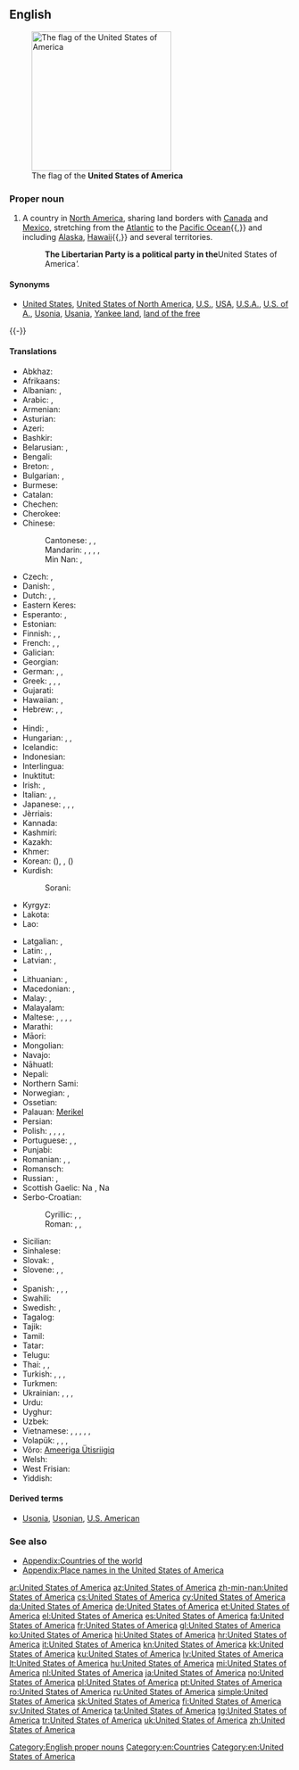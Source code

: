 ==English==
{{wikipedia|United States|United States of America}}
[[Image:Flag of the United States.svg|right|thumb|250px|The flag of the '''United States of America''']]

===Proper noun===
{{en-proper noun|head=the [[united|United]] [[states|States]] [[of]] [[America]]}}

# A country in [[North America]], sharing land borders with [[Canada]] and [[Mexico]], stretching from the [[Atlantic Ocean|Atlantic]] to the [[Pacific Ocean]]{{,}} and including [[Alaska]], [[Hawaii]]{{,}} and several territories.
#: '''The Libertarian Party is a political party in the '''United States of America'''.''

====Synonyms====
* {{sense|country in North America}} [[United States]], [[United States of North America]], [[U.S.]], [[USA]], [[U.S.A.]], [[U.S. of A.]], [[Usonia]], [[Usania]], [[Yankee land]], [[land of the free]]

{{-}}

====Translations====
{{trans-top|Country in North America}}
* Abkhaz: {{t-|ab|Америка Еиду Аштатқәа|tr=Amerika Eidu Aštatķwa|sc=Cyrl}}
* Afrikaans: {{t-|af|Verenigde State van Amerika}}
* Albanian: {{t-|sq|Shtete e Bashkuara të Amerikës}}, {{t+|sq|SHBA}}
* Arabic: {{t+|ar|الولايات المتحدة الأمريكية|f-p|tr=al-wilayāt al-muttáḥidat al-ʾamrikíyya}}, {{t-|ar|الولايات المتحدة|f-p|tr=al-wilayāt al-muttáḥida}}
* Armenian: {{t-|hy|Ամերիկայի Միացյալ Նահանգներ|tr=Amerikayi Miac'yal Nahangner}}
* Asturian: {{t+|ast|Estaos Xuníos d'América|m-p}}
* Azeri: {{t+|az|Amerika Birləşmiş Ştatları}}
* Bashkir: {{tø|ba|Америка Ҡушма Штаттары|tr=Amerika Qušma Štattarı|sc=Cyrl}}
* Belarusian: {{t-|be|Злучаныя Штаты Амерыкі|m-p|tr=Zlúčanyja Štáty Améryki}}, {{t-|be|ЗША|m-p|tr=ze-še-á}}
* Bengali: {{t-|bn|মার্কিন যুক্তরাষ্ট্র|tr=markin juktôrashţrô|sc=Beng}}
* Breton: {{t-|br|Stadoù-Unanet Amerika|f-p}}, {{t-|br|SUA}}
* Bulgarian: {{t-|bg|Съединени Американски Щати|m-p|tr=Sǎedinéni Amerikánski Štáti}}, {{t-|bg|САЩ|m-p|tr=sašt}}
* Burmese: {{t-|my|အမေရိကန်ပြည်ထောင်စုသမတနိုင်ငံ|sc=Mymr|tr=ămeri.kan pyidaungzu. thămăta. naingngan}}
* Catalan: {{t-|ca|Estats Units d'Amèrica|m-p}}
* Chechen: {{tø|ce|Американ Цхьанакхетта Штаташ|tr=Amerikan Cẋanaqetta Štataš}}
* Cherokee: {{t|chr|ᏌᏊᎢᏳᎾᎵᏍᏔᏅᏍᎦᏚᎩ ᎾᎿ ᎠᎺᏰᏟ|sc=Cher}}
* Chinese:
*: Cantonese: {{tø|yue|美利堅合眾國|tr=mei5lei6gin1hap6zung3gwok3|sc=Hani}}, {{tø|yue|美國|tr=mei5gwok3|sc=Hani}}, {{tø|yue|美|tr=mei5|sc=Hani}}
*: Mandarin: {{t|cmn|美利堅合眾國|sc=Hani}}, {{t-|cmn|美利坚合众国|tr=[[Měilìjiān Hézhòngguó]]|sc=Hani}}, {{t-|cmn|美國|sc=Hani}}, {{t-|cmn|美国|tr=[[Měiguó]]|sc=Hani}}, {{t-|cmn|美|tr=[[Měi]]-|sc=Hani}}
*: Min Nan: {{t-|nan|米國|sc=Hans}}, {{t+|nan|米国|tr=[[Bí-kok]]|sc=Hans}}
* Czech: {{t+|cs|Spojené státy americké|m-p}}, {{t-|cs|Spojené státy|m-p}}
* Danish: {{t-|da|Amerikas Forenede Stater}}, {{t-|da|Forenede Stater}}
* Dutch: {{t+|nl|Verenigde Staten van Amerika|f-p}}, {{t+|nl|Verenigde Staten}}, {{t-|nl|VS}}
* Eastern Keres: {{tø|kee|'Amelika-hui-pu-'ia}}
* Esperanto: {{t+|eo|Usono}}, {{t+|eo|Unuiĝintaj Ŝtatoj de Ameriko}}
* Estonian: {{t+|et|Ameerika Ühendriigid}}
* Finnish: {{t+|fi|Amerikan yhdysvallat}}, {{t+|fi|Yhdysvallat}}, {{t+|fi|USA}}
* French: {{t+|fr|États-Unis d'Amérique|m-p}}, {{t+|fr|États-Unis|m-p}}, {{t-|fr|É-U}}
* Galician: {{t+|gl|Estados Unidos de América|m-p}}
* Georgian: {{t-|ka|ამერიკის შეერთებული შტატები|tr=amerikis šeert'ebuli štatebi|sc=Geor}}
* German: {{t+|de|Vereinigte Staaten von Amerika|m-p}}, {{t+|de|Vereinigte Staaten|m-p}}, {{t+|de|USA|m-p|f-s}}
* Greek: {{t+|el|Ηνωμένες Πολιτείες της Αμερικής|f-p|tr=Inoménes Politeíes tis Amerikís}} {{qualifier|official}}, {{t-|el|Ηνωμένες Πολιτείες Αμερικής|f-p|tr=Inoménes Politeíes Amerikís}}, {{t+|el|Ηνωμένες Πολιτείες|f-p|tr=Inoménes Politeíes}}, {{t+|el|ΗΠΑ|f-p|tr=IPA}}
* Gujarati: {{t-|gu|સંયુકત રાજ્ય અમેરિકા|tr=sanyukat rājya amērikā|sc=Gujr}}
* Hawaiian: {{tø|haw|ʻAmelika Huipūʻia}}, {{tø|haw|ʻAmelika Hui}}
* Hebrew: {{t-|he|ארצות הברית של אמריקה|tr=Artsot ha-Brit shel Amerika}}, {{t+|he|ארצות הברית|tr=Artsot ha-Brit}}, {{t-|he|ארה״ב|tr=ARH-B}}
* {{trreq|hil}}
* Hindi: {{t-|hi|संयुक्त राज्य अमरीका|tr=sanyukta rājya amrīkā}}, {{t-|hi|संयुक्त राष्ट्र अमरीका|tr=sanyukta rāṣṭra amrīkā}}
* Hungarian: {{t+|hu|Amerikai Egyesült Államok}}, {{t+|hu|Egyesült Államok}}, {{t+|hu|USA}}
* Icelandic: {{t-|is|Bandaríka|n}}
* Indonesian: {{t-|id|Amerika Serikat}}
* Interlingua: {{t-|ia|Statos Unite de America}}
* Inuktitut: {{t|iu|ᐊᒥᐊᓕᑲ|sc=Cans}}
* Irish: {{t-|ga|Stáit Aontaithe Mheiriceá}}, {{t-|ga|Meiriceá}}
* Italian: {{t+|it|Stati Uniti d'America|m-p}}, {{t+|it|Stati Uniti|m-p}}, {{t-|it|SUA}}
* Japanese: {{t+|ja|米国|tr=べいこく, Béikoku}}, {{t+|ja|アメリカ合衆国|tr=アメリカがっしゅうこく, Amerika Gasshūkoku}}, {{t+|ja|米|tr=べい, Bei-}}, {{t+|ja|アメリカ|tr=Amerika|sc=Jpan}}
* Jèrriais: {{tø|roa-jer|Êtats Unnis d'Améthique|m-p}}
* Kannada: {{t-|kn|ಅಮೇರಿಕ ಸಂಯುಕ್ತ ಸಂಸ್ಥಾನ|tr=amērik sanyukta sansthān|sc=Knda}}
* Kashmiri: {{t-|ks|संयुक्त राज्‍य अमेरिका|tr=sanyukta rājya amerikā|sc=ks-Arab}}
* Kazakh: {{t|kk|Америка Құрама Штаттары|tr=Amerika Qurama Ştattarı|sc=Cyrl}}
* Khmer: {{t-|km|សហរដ្ឋអាមេរិក|tr=sahā rōŭt āmērik|sc=Khmr}}
* Korean: {{t+|ko|미국|tr=Miguk|sc=Kore}} ({{t+|ko|美國|sc=Kore}}), {{t+|ko|아메리카 합중국|tr=Amerika Hapjungguk|sc=Kore}}, {{t-|ko|미합중국|tr=Mihapjungguk|sc=Kore}} ({{t-|ko|美合衆國|sc=Kore}})
* Kurdish:
*: Sorani: {{t-|ku|دەولەتێن یەکبوویییێن ئەمەریکایێ|tr=Dewletên Yekbûyîyên Emerîkayê|sc=ku-Arab}}
* Kyrgyz: {{t-|ky|Америка Кошмо Штаттары|tr=Amerika Koşmo Ştattarı|sc=Cyrl}}
* Lakota: {{tø|lkt|Mílahaŋska Tȟamákȟočhe}}
* Lao: {{t-|lo|ສະຫະລັດອະເມລິກາ|tr=saha lat 'ameelikaa|sc=Laoo}}
{{trans-mid}}
* Latgalian: {{tø|ltg|Amerikys Saškiertuos Vaļsteibys}}, {{tø|ltg|ASV}}
* Latin: {{t-|la|Civitates Foederatae Americae}}, {{t-|la|Respublicae Unitae Americae}}, {{t-|la|Status Uniti Americae}}
* Latvian: {{t+|lv|Amerikas Savienotās Valstis}}, {{t-|lv|ASV}}
* {{trreq|lzz}}
* Lithuanian: {{t+|lt|Jungtinės Amerikos Valstijos}}, {{t+|lt|JAV}}
* Macedonian: {{t-|mk|Соединети Американски Држави|f-p|tr=Soedíneti Ameríkanski D'ržavi}}, {{t-|mk|САД|f-p|tr=SAD}}
* Malay: {{t-|ms|Amerika Syarikat}}, {{t-|ms|AS}}
* Malayalam: {{t-|ml|അമേരിക്കൻ ഐക്യനാടുകൾ|sc=Mlym}}
* Maltese: {{t-|mt|Stati Uniti ta' l-Amerika}}, {{t-|mt|l-Istati Uniti ta' l-Amerika}}, {{t-|mt|Stati Uniti}}, {{t-|mt|l-Istati Uniti}}, {{t-|mt|USA}}
* Marathi: {{t-|mr|अमेरिकेची संयुक्त संस्थाने|tr=amerikecī sanyukta sansthāne|sc=Deva}}
* Māori: {{t|mi|Hononga-o-Amerika}}
* Mongolian: {{t+|mn|Америкийн Нэгдсэн Улс|tr=Amerikiyn Negdsen Uls|sc=Cyrl}}
* Navajo: {{tø|nv|Wááshindoon bikéyah ałhidadiidzooígíí}}
* Nāhuatl: {{t|nah|Tlacetilīlli Tlahtohcāyōtl Ixachitlān}}
* Nepali: {{t-|ne|संयुक्त राज्य अमेरिका|tr=sanyukta rājya amerikā|sc=Deva}}
* Northern Sami: {{tø|se|Amerihká ovttastuvvan stáhtat}}
* Norwegian: {{t+|no|Amerikas forente stater}}, {{t-|no|De forente stater}}
* Ossetian: {{tø|os|Америкӕйы Иугонд Штаттӕ|tr=Amerikæjy Iugond Štattæ|sc=Cyrl}}
* Palauan: [[Merikel]]
* Persian: {{t-|fa|ایالات متحده آمریکا|tr=Eyâlât-e Mottahede-ye Âmrikâ|alt=ایالات متحدۀ آمریکا|sc=fa-Arab}}
* Polish: {{t+|pl|Stany Zjednoczone Ameryki|m-p}}, {{t-|pl|Stany Zjednoczone Ameryki Północnej}}, {{t+|pl|Stany Zjednoczone}}, {{qualifier|colloquial}} {{t+|pl|Stany}}, {{t+|pl|USA}}
* Portuguese: {{t+|pt|Estados Unidos da América|m-p}}, {{t+|pt|Estados Unidos|m-p}}, {{t+|pt|EUA}}
* Punjabi: {{t-|pa|ਸੰਯੁਕਤ ਰਾਜ ਅਮਰੀਕਾ|tr=sayukat rāj amrīkā|sc=Guru}}
* Romanian: {{t+|ro|Statele Unite ale Americii|f-p}}, {{t+|ro|SUA}}, {{t-|ro|Statele Unite|n-p}}
* Romansch: {{t-|rm|Stadis Unids da l'America|m}}
* Russian: {{t+|ru|Соединённые Штаты Америки|m-p|tr=Sojedinjónnyje Štáty Amériki}}, {{t+|ru|США|m-p|tr=sɛ-šɛ-á}}
* Scottish Gaelic: Na {{t-|gd|Stàitean Aonaichte|f-p}}, Na {{t-|gd|Stàitean Aonaichte na h-Aimeireaga|f-p}}
* Serbo-Croatian:
*: Cyrillic: {{t-|sh|Сједињене Америчке Државе|f-p|sc=Cyrl}}, {{t-|sh|Америка|f}}, {{t-|sh|САД|f-p|sc=Cyrl}}
*: Roman: {{t+|sh|Sjedinjene Američke Države|f-p}}, {{t-|sh|Amerika}}, {{t-|sh|SAD|f-p}}
* Sicilian: {{t-|scn|Stati Uniti dâ Mèrica|m-p}}
* Sinhalese: {{t-|si|ඇමරිකානු එක්සත් ජනපදය|tr=æmarikānu eksat janapadaya|sc=Sinh}}
* Slovak: {{t-|sk|Spojené Štáty Americké|m-p}}, {{t-|sk|USA}}
* Slovene: {{t-|sl|Združene države Amerike|f-p}}, {{t-|sl|Združene države|f-p}}, {{t+|sl|ZDA}}
* {{trreq|st}}
* Spanish: {{t+|es|Estados Unidos de América|m-p}}, {{t+|es|Estados Unidos|m-p}}, {{t-|es|EE. UU.|m-p}}, {{t-|es|EEUU|m-p}}
* Swahili: {{t-|sw|Muungano wa Madola ya Amerika}}
* Swedish: {{t+|sv|Amerikas förenta stater}}, {{t+|sv|Förenta staterna}}
* Tagalog: {{t-|tl|Estados Unidos ng Amerika}}
* Tajik: {{t-|tg|Иёлоти Муттаҳидаи Амриқо|tr=Iyoloti Muttahidai Amriqo|sc=Cyrl}}
* Tamil: {{t+|ta|அமெரிக்க ஐக்கிய நாடு|tr=amerikka aikkiya nāṭu|sc=Taml}}
* Tatar: {{t-|tt|Америка Кушма Штатлары|tr=Amerika Quşma Ştatları|sc=Cyrl}}
* Telugu: {{t+|te|అమెరికా సంయుక్త రాష్ట్రాలు|tr=amerikā sanyukta rāṣṭrAlu|sc=Telu}}
* Thai: {{t+|th|สหรัฐอเมริกา|tr=sàhà rát àmayrígaa}}, {{t-|th|อเมริกา|tr=àmayrígaa}}, {{t-|th|ประเทศสหรัฐอเมริกา|tr=bpràtêt sàhà rát àmayrígaa}}
* Turkish: {{t+|tr|Amerika Birleşik Devletleri}}, {{t-|tr|Birleşik Devletler}}, {{t+|tr|ABD}}, {{t+|tr|Amerika}}
* Turkmen: {{t-|tk|Amerikanyň Birleşen Ştatlary}}
* Ukrainian: {{t+|uk|Сполучені Штати Америки|m-p|tr=Spolúčeni Štáty Améryki}}, {{t+|uk|США|m-p|tr=se-še-á}}, {{t-|uk|Злучені Штати Америки|m-p|tr=Zlúčeni Štáty Améryki}}, {{t-|uk|ЗША|m-p|tr=ze-še-á}}
* Urdu: {{t-|ur|ریاستہائے متحدہ امریکہ|tr=riyaastahaa'e muttaHidah amriikaa}}
* Uyghur: {{t-|ug|ئامېرىكا قوشما شتاتلىرى|tr=’amerika quşma ştatleri|sc=Arab}}
* Uzbek: {{t-|uz|Amerika Qo'shma Shtatlari}}
* Vietnamese: {{t+|vi|Hoa Kỳ}}, {{t-|vi|Nước Mỹ}}, {{t-|vi|Mỹ Quốc}}, {{t-|vi|Hợp chúng quốc Hoa Kỳ}}, {{t-|vi|HK}}, {{t+|vi|Mỹ}}
* Volapük: {{t+|vo|Lamerikän}}, {{t-|vo|Tats-Pebalöl Nolüda-Meropa}}, {{t-|vo|Tats-Pebalöl Meropa}}, {{t+|vo|Tats-Pebalöl}}
* Võro: [[Ameeriga Ütisriigiq]]
* Welsh: {{t+|cy|Unol Daleithiau America}}
* West Frisian: {{t+|fy|Feriene Steaten fan Amearika}}
* Yiddish: {{t-|yi|פֿאַראייניקטע שטאַטן|p|tr=Fareynikte Shtatn}}
{{trans-bottom}}

====Derived terms====
* [[Usonia]], [[Usonian]], [[U.S. American]]

===See also===
* [[Appendix:Countries of the world]]
* [[Appendix:Place names in the United States of America]]

[[Category:English proper nouns]]
[[Category:en:Countries]]
[[Category:en:United States of America]]

[[ar:United States of America]]
[[az:United States of America]]
[[zh-min-nan:United States of America]]
[[cs:United States of America]]
[[cy:United States of America]]
[[da:United States of America]]
[[de:United States of America]]
[[et:United States of America]]
[[el:United States of America]]
[[es:United States of America]]
[[fa:United States of America]]
[[fr:United States of America]]
[[gl:United States of America]]
[[ko:United States of America]]
[[hi:United States of America]]
[[hr:United States of America]]
[[it:United States of America]]
[[kn:United States of America]]
[[kk:United States of America]]
[[ku:United States of America]]
[[lv:United States of America]]
[[lt:United States of America]]
[[hu:United States of America]]
[[mi:United States of America]]
[[nl:United States of America]]
[[ja:United States of America]]
[[no:United States of America]]
[[pl:United States of America]]
[[pt:United States of America]]
[[ro:United States of America]]
[[ru:United States of America]]
[[simple:United States of America]]
[[sk:United States of America]]
[[fi:United States of America]]
[[sv:United States of America]]
[[ta:United States of America]]
[[tg:United States of America]]
[[tr:United States of America]]
[[uk:United States of America]]
[[zh:United States of America]]